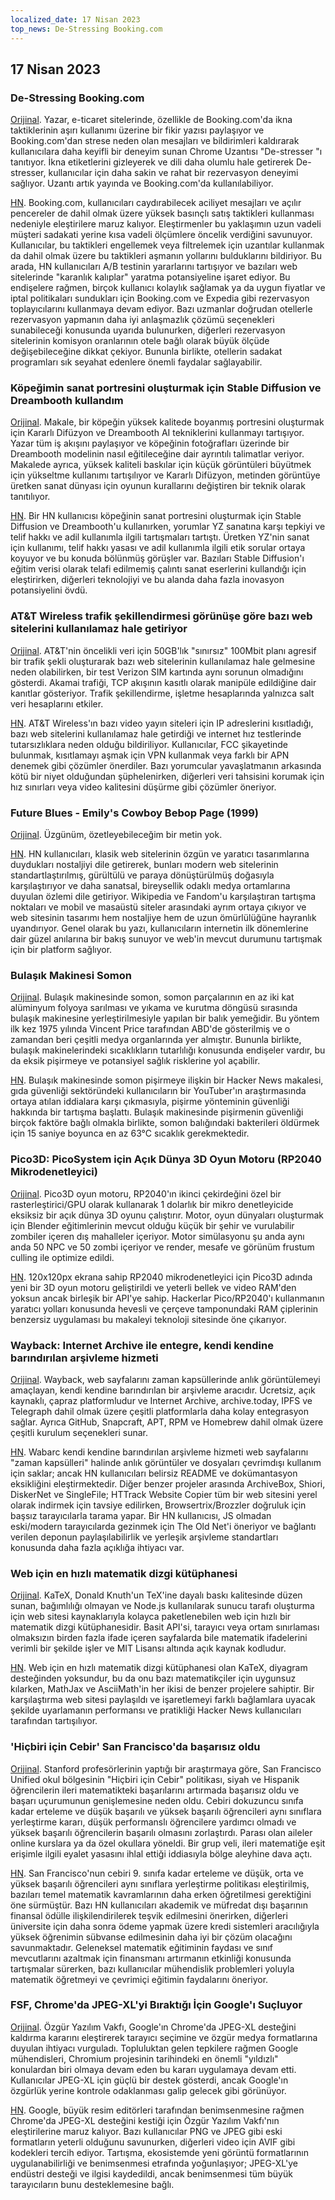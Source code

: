 ```yaml
---
localized_date: 17 Nisan 2023
top_news: De-Stressing Booking.com
---
```




<CallToAction />

<Steps>

## 17 Nisan 2023

### De-Stressing Booking.com

[Orijinal](https://www.alexcharlton.co/projects/booking-com-de-stresser).
Yazar, e-ticaret sitelerinde, özellikle de Booking.com'da ikna taktiklerinin aşırı kullanımı üzerine bir fikir yazısı paylaşıyor ve Booking.com'dan strese neden olan mesajları ve bildirimleri kaldırarak kullanıcılara daha keyifli bir deneyim sunan Chrome Uzantısı "De-stresser "ı tanıtıyor. İkna etiketlerini gizleyerek ve dili daha olumlu hale getirerek De-stresser, kullanıcılar için daha sakin ve rahat bir rezervasyon deneyimi sağlıyor. Uzantı artık yayında ve Booking.com'da kullanılabiliyor.

[HN](http://news.ycombinator.com/item?id=35590734).
Booking.com, kullanıcıları caydırabilecek aciliyet mesajları ve açılır pencereler de dahil olmak üzere yüksek basınçlı satış taktikleri kullanması nedeniyle eleştirilere maruz kalıyor. Eleştirmenler bu yaklaşımın uzun vadeli müşteri sadakati yerine kısa vadeli ölçümlere öncelik verdiğini savunuyor. Kullanıcılar, bu taktikleri engellemek veya filtrelemek için uzantılar kullanmak da dahil olmak üzere bu taktikleri aşmanın yollarını bulduklarını bildiriyor. Bu arada, HN kullanıcıları A/B testinin yararlarını tartışıyor ve bazıları web sitelerinde "karanlık kalıplar" yaratma potansiyeline işaret ediyor. Bu endişelere rağmen, birçok kullanıcı kolaylık sağlamak ya da uygun fiyatlar ve iptal politikaları sundukları için Booking.com ve Expedia gibi rezervasyon toplayıcılarını kullanmaya devam ediyor. Bazı uzmanlar doğrudan otellerle rezervasyon yapmanın daha iyi anlaşmazlık çözümü seçenekleri sunabileceği konusunda uyarıda bulunurken, diğerleri rezervasyon sitelerinin komisyon oranlarının otele bağlı olarak büyük ölçüde değişebileceğine dikkat çekiyor. Bununla birlikte, otellerin sadakat programları sık seyahat edenlere önemli faydalar sağlayabilir.

### Köpeğimin sanat portresini oluşturmak için Stable Diffusion ve Dreambooth kullandım

[Orijinal](https://www.shruggingface.com/blog/how-i-used-stable-diffusion-and-dreambooth-to-create-a-painted-portrait-of-my-dog).
Makale, bir köpeğin yüksek kalitede boyanmış portresini oluşturmak için Kararlı Difüzyon ve Dreambooth AI tekniklerini kullanmayı tartışıyor. Yazar tüm iş akışını paylaşıyor ve köpeğinin fotoğrafları üzerinde bir Dreambooth modelinin nasıl eğitileceğine dair ayrıntılı talimatlar veriyor. Makalede ayrıca, yüksek kaliteli baskılar için küçük görüntüleri büyütmek için yükseltme kullanımı tartışılıyor ve Kararlı Difüzyon, metinden görüntüye üretken sanat dünyası için oyunun kurallarını değiştiren bir teknik olarak tanıtılıyor.

[HN](http://news.ycombinator.com/item?id=35592847).
Bir HN kullanıcısı köpeğinin sanat portresini oluşturmak için Stable Diffusion ve Dreambooth'u kullanırken, yorumlar YZ sanatına karşı tepkiyi ve telif hakkı ve adil kullanımla ilgili tartışmaları tartıştı. Üretken YZ'nin sanat için kullanımı, telif hakkı yasası ve adil kullanımla ilgili etik sorular ortaya koyuyor ve bu konuda bölünmüş görüşler var. Bazıları Stable Diffusion'ı eğitim verisi olarak telafi edilmemiş çalıntı sanat eserlerini kullandığı için eleştirirken, diğerleri teknolojiyi ve bu alanda daha fazla inovasyon potansiyelini övdü.

### AT&T Wireless trafik şekillendirmesi görünüşe göre bazı web sitelerini kullanılamaz hale getiriyor

[Orijinal](https://adriano.fyi/post/2023/2023-04-16-att-traffic-shaping-makes-websites-unusable/).
AT&T'nin öncelikli veri için 50GB'lık "sınırsız" 100Mbit planı agresif bir trafik şekli oluşturarak bazı web sitelerinin kullanılamaz hale gelmesine neden olabilirken, bir test Verizon SIM kartında aynı sorunun olmadığını gösterdi. Akamai trafiği, TCP akışının kasıtlı olarak manipüle edildiğine dair kanıtlar gösteriyor. Trafik şekillendirme, işletme hesaplarında yalnızca salt veri hesaplarını etkiler.

[HN](http://news.ycombinator.com/item?id=35592607).
AT&T Wireless'ın bazı video yayın siteleri için IP adreslerini kısıtladığı, bazı web sitelerini kullanılamaz hale getirdiği ve internet hız testlerinde tutarsızlıklara neden olduğu bildiriliyor. Kullanıcılar, FCC şikayetinde bulunmak, kısıtlamayı aşmak için VPN kullanmak veya farklı bir APN denemek gibi çözümler önerdiler. Bazı yorumcular yavaşlatmanın arkasında kötü bir niyet olduğundan şüphelenirken, diğerleri veri tahsisini korumak için hız sınırları veya video kalitesini düşürme gibi çözümler öneriyor.

### Future Blues - Emily's Cowboy Bebop Page (1999)

[Orijinal](https://futureblues.com/).
Üzgünüm, özetleyebileceğim bir metin yok.

[HN](http://news.ycombinator.com/item?id=35589124).
HN kullanıcıları, klasik web sitelerinin özgün ve yaratıcı tasarımlarına duydukları nostaljiyi dile getirerek, bunları modern web sitelerinin standartlaştırılmış, gürültülü ve paraya dönüştürülmüş doğasıyla karşılaştırıyor ve daha sanatsal, bireysellik odaklı medya ortamlarına duyulan özlemi dile getiriyor. Wikipedia ve Fandom'u karşılaştıran tartışma noktaları ve mobil ve masaüstü siteler arasındaki ayrım ortaya çıkıyor ve web sitesinin tasarımı hem nostaljiye hem de uzun ömürlülüğüne hayranlık uyandırıyor. Genel olarak bu yazı, kullanıcıların internetin ilk dönemlerine dair güzel anılarına bir bakış sunuyor ve web'in mevcut durumunu tartışmak için bir platform sağlıyor.

### Bulaşık Makinesi Somon

[Orijinal](https://en.wikipedia.org/wiki/Dishwasher_salmon).
Bulaşık makinesinde somon, somon parçalarının en az iki kat alüminyum folyoya sarılması ve yıkama ve kurutma döngüsü sırasında bulaşık makinesine yerleştirilmesiyle yapılan bir balık yemeğidir. Bu yöntem ilk kez 1975 yılında Vincent Price tarafından ABD'de gösterilmiş ve o zamandan beri çeşitli medya organlarında yer almıştır. Bununla birlikte, bulaşık makinelerindeki sıcaklıkların tutarlılığı konusunda endişeler vardır, bu da eksik pişirmeye ve potansiyel sağlık risklerine yol açabilir.

[HN](http://news.ycombinator.com/item?id=35586683).
Bulaşık makinesinde somon pişirmeye ilişkin bir Hacker News makalesi, gıda güvenliği sektöründeki kullanıcıların bir YouTuber'ın araştırmasında ortaya atılan iddialara karşı çıkmasıyla, pişirme yönteminin güvenliği hakkında bir tartışma başlattı. Bulaşık makinesinde pişirmenin güvenliği birçok faktöre bağlı olmakla birlikte, somon balığındaki bakterileri öldürmek için 15 saniye boyunca en az 63°C sıcaklık gerekmektedir.

### Pico3D: PicoSystem için Açık Dünya 3D Oyun Motoru (RP2040 Mikrodenetleyici)

[Orijinal](https://github.com/bernhardstrobl/Pico3D).
Pico3D oyun motoru, RP2040'ın ikinci çekirdeğini özel bir rasterleştirici/GPU olarak kullanarak 1 dolarlık bir mikro denetleyicide eksiksiz bir açık dünya 3D oyunu çalıştırır. Motor, oyun dünyaları oluşturmak için Blender eğitimlerinin mevcut olduğu küçük bir şehir ve vurulabilir zombiler içeren dış mahalleler içeriyor. Motor simülasyonu şu anda aynı anda 50 NPC ve 50 zombi içeriyor ve render, mesafe ve görünüm frustum culling ile optimize edildi.

[HN](http://news.ycombinator.com/item?id=35589172).
120x120px ekrana sahip RP2040 mikrodenetleyici için Pico3D adında yeni bir 3D oyun motoru geliştirildi ve yeterli bellek ve video RAM'den yoksun ancak birleşik bir API'ye sahip. Hackerlar Pico/RP2040'ı kullanmanın yaratıcı yolları konusunda hevesli ve çerçeve tamponundaki RAM çiplerinin benzersiz uygulaması bu makaleyi teknoloji sitesinde öne çıkarıyor.

### Wayback: Internet Archive ile entegre, kendi kendine barındırılan arşivleme hizmeti

[Orijinal](https://github.com/wabarc/wayback).
Wayback, web sayfalarını zaman kapsüllerinde anlık görüntülemeyi amaçlayan, kendi kendine barındırılan bir arşivleme aracıdır. Ücretsiz, açık kaynaklı, çapraz platformludur ve Internet Archive, archive.today, IPFS ve Telegraph dahil olmak üzere çeşitli platformlarla daha kolay entegrasyon sağlar. Ayrıca GitHub, Snapcraft, APT, RPM ve Homebrew dahil olmak üzere çeşitli kurulum seçenekleri sunar.

[HN](http://news.ycombinator.com/item?id=35586845).
Wabarc kendi kendine barındırılan arşivleme hizmeti web sayfalarını "zaman kapsülleri" halinde anlık görüntüler ve dosyaları çevrimdışı kullanım için saklar; ancak HN kullanıcıları belirsiz README ve dokümantasyon eksikliğini eleştirmektedir. Diğer benzer projeler arasında ArchiveBox, Shiori, DiskerNet ve SingleFile; HTTrack Website Copier tüm bir web sitesini yerel olarak indirmek için tavsiye edilirken, Browsertrix/Brozzler doğruluk için başsız tarayıcılarla tarama yapar. Bir HN kullanıcısı, JS olmadan eski/modern tarayıcılarda gezinmek için The Old Net'i öneriyor ve bağlantı verilen deponun paylaşılabilirlik ve yerleşik arşivleme standartları konusunda daha fazla açıklığa ihtiyacı var.

### Web için en hızlı matematik dizgi kütüphanesi

[Orijinal](https://katex.org/).
KaTeX, Donald Knuth'un TeX'ine dayalı baskı kalitesinde düzen sunan, bağımlılığı olmayan ve Node.js kullanılarak sunucu tarafı oluşturma için web sitesi kaynaklarıyla kolayca paketlenebilen web için hızlı bir matematik dizgi kütüphanesidir. Basit API'si, tarayıcı veya ortam sınırlaması olmaksızın birden fazla ifade içeren sayfalarda bile matematik ifadelerini verimli bir şekilde işler ve MIT Lisansı altında açık kaynak kodludur.

[HN](http://news.ycombinator.com/item?id=35588985).
Web için en hızlı matematik dizgi kütüphanesi olan KaTeX, diyagram desteğinden yoksundur, bu da onu bazı matematikçiler için uygunsuz kılarken, MathJax ve AsciiMath'in her ikisi de benzer projelere sahiptir. Bir karşılaştırma web sitesi paylaşıldı ve işaretlemeyi farklı bağlamlara uyacak şekilde uyarlamanın performansı ve pratikliği Hacker News kullanıcıları tarafından tartışılıyor.

### 'Hiçbiri için Cebir' San Francisco'da başarısız oldu

[Orijinal](https://www.joannejacobs.com/post/algebra-for-none-fails-in-san-francisco).
Stanford profesörlerinin yaptığı bir araştırmaya göre, San Francisco Unified okul bölgesinin "Hiçbiri için Cebir" politikası, siyah ve Hispanik öğrencilerin ileri matematikteki başarılarını artırmada başarısız oldu ve başarı uçurumunun genişlemesine neden oldu. Cebiri dokuzuncu sınıfa kadar erteleme ve düşük başarılı ve yüksek başarılı öğrencileri aynı sınıflara yerleştirme kararı, düşük performanslı öğrencilere yardımcı olmadı ve yüksek başarılı öğrencilerin başarılı olmasını zorlaştırdı. Parası olan aileler online kurslara ya da özel okullara yöneldi. Bir grup veli, ileri matematiğe eşit erişimle ilgili eyalet yasasını ihlal ettiği iddiasıyla bölge aleyhine dava açtı.

[HN](http://news.ycombinator.com/item?id=35595026).
San Francisco'nun cebiri 9. sınıfa kadar erteleme ve düşük, orta ve yüksek başarılı öğrencileri aynı sınıflara yerleştirme politikası eleştirilmiş, bazıları temel matematik kavramlarının daha erken öğretilmesi gerektiğini öne sürmüştür. Bazı HN kullanıcıları akademik ve müfredat dışı başarının finansal ödülle ilişkilendirilerek teşvik edilmesini önerirken, diğerleri üniversite için daha sonra ödeme yapmak üzere kredi sistemleri aracılığıyla yüksek öğrenimin sübvanse edilmesinin daha iyi bir çözüm olacağını savunmaktadır. Geleneksel matematik eğitiminin faydası ve sınıf mevcutlarını azaltmak için finansmanı artırmanın etkinliği konusunda tartışmalar sürerken, bazı kullanıcılar mühendislik problemleri yoluyla matematik öğretmeyi ve çevrimiçi eğitimin faydalarını öneriyor.

### FSF, Chrome'da JPEG-XL'yi Bıraktığı İçin Google'ı Suçluyor

[Orijinal](https://www.phoronix.com/news/FSF-Slams-Google-JPEG-XL).
Özgür Yazılım Vakfı, Google'ın Chrome'da JPEG-XL desteğini kaldırma kararını eleştirerek tarayıcı seçimine ve özgür medya formatlarına duyulan ihtiyacı vurguladı. Topluluktan gelen tepkilere rağmen Google mühendisleri, Chromium projesinin tarihindeki en önemli "yıldızlı" konulardan biri olmaya devam eden bu kararı uygulamaya devam etti. Kullanıcılar JPEG-XL için güçlü bir destek gösterdi, ancak Google'ın özgürlük yerine kontrole odaklanması galip gelecek gibi görünüyor.

[HN](http://news.ycombinator.com/item?id=35589179).
Google, büyük resim editörleri tarafından benimsenmesine rağmen Chrome'da JPEG-XL desteğini kestiği için Özgür Yazılım Vakfı'nın eleştirilerine maruz kalıyor. Bazı kullanıcılar PNG ve JPEG gibi eski formatların yeterli olduğunu savunurken, diğerleri video için AVIF gibi kodekleri tercih ediyor. Tartışma, ekosistemde yeni görüntü formatlarının uygulanabilirliği ve benimsenmesi etrafında yoğunlaşıyor; JPEG-XL'ye endüstri desteği ve ilgisi kaydedildi, ancak benimsenmesi tüm büyük tarayıcıların bunu desteklemesine bağlı.

</Steps>
